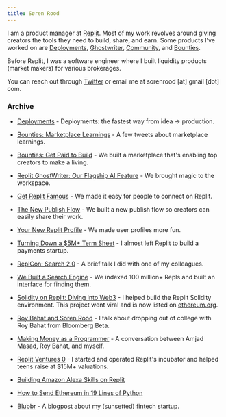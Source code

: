 ```yaml
---
title: Søren Rood
---
```


I am a product manager at <a href="https://www.Replit.com" target="_blank">Replit</a>. Most of my work revolves around giving creators the tools they need to build, share, and earn. Some products I've worked on are <a href="https://blog.replit.com/deployments-launch" target="_blank">Deployments</a>, <a href="https://blog.replit.com/ghostwriter" target="_blank">Ghostwriter</a>, <a href="https://blog.replit.com/replit-famous" target="_blank">Community</a>, and <a href="https://blog.replit.com/bounties" target="_blank">Bounties</a>.

Before Replit, I was a software engineer where I built liquidity products (market makers) for various brokerages.

You can reach out through <a href="https://twitter.com/roodsoren" target="_blank">Twitter</a> or email me at sorenrood [at] gmail [dot] com.

### Archive

- <a href="https://blog.replit.com/deployments-launch" target="_blank">Deployments</a> - Deployments: the fastest way from idea -> production.

- <a href="https://twitter.com/roodsoren/status/1605276666195955712?s=20&t=BUU7TOtN9yGHy_qb204IAA" target="_blank">Bounties: Marketplace Learnings</a> - A few tweets about marketplace learnings.

- <a href="https://blog.replit.com/bounties" target="_blank">Bounties: Get Paid to Build</a> - We built a marketplace that's enabling top creators to make a living.

- <a href="https://blog.replit.com/ghostwriter" target="_blank">Replit GhostWriter: Our Flagship AI Feature</a> - We brought magic to the workspace.

- <a href="https://blog.replit.com/replit-famous" target="_blank">Get Replit Famous</a> - We made it easy for people to connect on Replit.

- <a href="https://blog.replit.com/publishing" target="_blank">The New Publish Flow</a> - We built a new publish flow so creators can easily share their work.

- <a href="https://blog.replit.com/profile2" target="_blank">Your New Replit Profile</a> - We made user profiles more fun.

- <a href="https://twitter.com/roodsoren/status/1516505202278682624" target="_blank">Turning Down a $5M+ Term Sheet</a> - I almost left Replit to build a payments startup.

- <a href="https://www.youtube.com/watch?v=0TPyESqkMm0" target="_blank">ReplCon: Search 2.0</a> - A brief talk I did with one of my colleagues.

- <a href="https://blog.replit.com/search" target="_blank">We Built a Search Engine</a> - We indexed 100 million+ Repls and built an interface for finding them.

- <a href="https://blog.replit.com/solidity" target="_blank">Solidity on Replit: Diving into Web3</a> - I helped build the Replit Solidity environment. This project went viral and is now listed on <a href="https://ethereum.org/ig/developers/learning-tools/" target="_blank">ethereum.org</a>.

- <a href="https://www.pscp.tv/w/1ypKdgZdBgdxW" target="_blank">Roy Bahat and Soren Rood</a> - I talk about dropping out of college with Roy Bahat from Bloomberg Beta.

- <a href="https://www.pscp.tv/w/1BRJjBXrEzVJw" target="_blank">Making Money as a Programmer</a> - A conversation between Amjad Masad, Roy Bahat, and myself.

- <a href="https://blog.replit.com/rv0" target="_blank">Replit Ventures 0</a> - I started and operated Replit's incubator and helped teens raise at $15M+ valuations.

- <a href="https://blog.replit.com/replexa" target="_blank">Building Amazon Alexa Skills on Replit</a>

- <a href="https://blog.replit.com/eth" target="_blank">How to Send Ethereum in 19 Lines of Python</a>

- <a href="https://blog.replit.com/blubbr" target="_blank">Blubbr</a> - A blogpost about my (sunsetted) fintech startup.